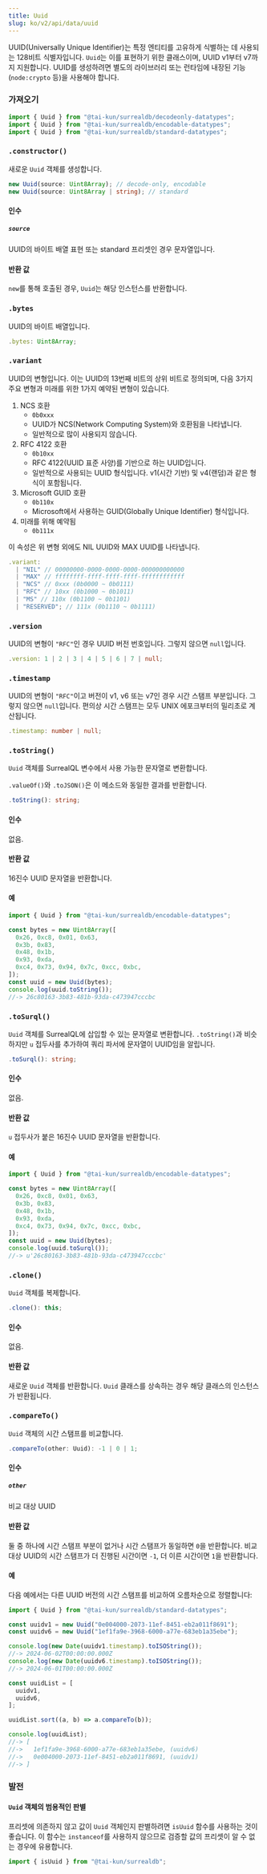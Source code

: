 ```yaml
---
title: Uuid
slug: ko/v2/api/data/uuid
---
```



UUID(Universally Unique Identifier)는 특정 엔티티를 고유하게 식별하는 데 사용되는 128비트 식별자입니다. `Uuid`는 이를 표현하기 위한 클래스이며, UUID v1부터 v7까지 지원합니다. UUID를 생성하려면 별도의 라이브러리 또는 런타임에 내장된 기능(`node:crypto` 등)을 사용해야 합니다.

### 가져오기

```ts
import { Uuid } from "@tai-kun/surrealdb/decodeonly-datatypes";
import { Uuid } from "@tai-kun/surrealdb/encodable-datatypes";
import { Uuid } from "@tai-kun/surrealdb/standard-datatypes";
```

### `.constructor()`

새로운 `Uuid` 객체를 생성합니다.

```ts
new Uuid(source: Uint8Array); // decode-only, encodable
new Uuid(source: Uint8Array | string); // standard
```

#### 인수

##### `source`

UUID의 바이트 배열 표현 또는 standard 프리셋인 경우 문자열입니다.

#### 반환 값

`new`를 통해 호출된 경우, `Uuid`는 해당 인스턴스를 반환합니다.

### `.bytes` <Badge variant="instance" /><Badge variant="property" /><Badge variant="decodeonly" />

UUID의 바이트 배열입니다.

```ts
.bytes: Uint8Array;
```

### `.variant` <Badge variant="instance" /><Badge variant="property" /><Badge variant="standard" />

UUID의 변형입니다. 이는 UUID의 13번째 비트의 상위 비트로 정의되며, 다음 3가지 주요 변형과 미래를 위한 1가지 예약된 변형이 있습니다.

1. NCS 호환
    - `0b0xxx`
    - UUID가 NCS(Network Computing System)와 호환됨을 나타냅니다.
    - 일반적으로 많이 사용되지 않습니다.
2. RFC 4122 호환
    - `0b10xx`
    - RFC 4122(UUID 표준 사양)를 기반으로 하는 UUID입니다.
    - 일반적으로 사용되는 UUID 형식입니다. v1(시간 기반) 및 v4(랜덤)과 같은 형식이 포함됩니다.
3. Microsoft GUID 호환
    - `0b110x`
    - Microsoft에서 사용하는 GUID(Globally Unique Identifier) 형식입니다.
4. 미래를 위해 예약됨
    - `0b111x`

이 속성은 위 변형 외에도 NIL UUID와 MAX UUID를 나타냅니다.

```ts
.variant:
  | "NIL" // 00000000-0000-0000-0000-000000000000
  | "MAX" // ffffffff-ffff-ffff-ffff-ffffffffffff
  | "NCS" // 0xxx (0b0000 ~ 0b0111)
  | "RFC" // 10xx (0b1000 ~ 0b1011)
  | "MS" // 110x (0b1100 ~ 0b1101)
  | "RESERVED"; // 111x (0b1110 ~ 0b1111)
```

### `.version` <Badge variant="instance" /><Badge variant="property" /><Badge variant="standard" />

UUID의 변형이 `"RFC"`인 경우 UUID 버전 번호입니다. 그렇지 않으면 `null`입니다.

```ts
.version: 1 | 2 | 3 | 4 | 5 | 6 | 7 | null;
```

### `.timestamp` <Badge variant="instance" /><Badge variant="property" /><Badge variant="standard" />

UUID의 변형이 `"RFC"`이고 버전이 v1, v6 또는 v7인 경우 시간 스탬프 부분입니다. 그렇지 않으면 `null`입니다. 편의상 시간 스탬프는 모두 UNIX 에포크부터의 밀리초로 계산됩니다.

```ts
.timestamp: number | null;
```

### `.toString()` <Badge variant="instance" /><Badge variant="method" /><Badge variant="encodable" />

`Uuid` 객체를 SurrealQL 변수에서 사용 가능한 문자열로 변환합니다.

`.valueOf()`와 `.toJSON()`은 이 메소드와 동일한 결과를 반환합니다.

```ts
.toString(): string;
```

#### 인수

없음.

#### 반환 값

16진수 UUID 문자열을 반환합니다.

#### 예

```ts
import { Uuid } from "@tai-kun/surrealdb/encodable-datatypes";

const bytes = new Uint8Array([
  0x26, 0xc8, 0x01, 0x63,
  0x3b, 0x83,
  0x48, 0x1b,
  0x93, 0xda,
  0xc4, 0x73, 0x94, 0x7c, 0xcc, 0xbc,
]);
const uuid = new Uuid(bytes);
console.log(uuid.toString());
//-> 26c80163-3b83-481b-93da-c473947cccbc
```

### `.toSurql()` <Badge variant="instance" /><Badge variant="method" /><Badge variant="encodable" />

`Uuid` 객체를 SurrealQL에 삽입할 수 있는 문자열로 변환합니다. `.toString()`과 비슷하지만 `u` 접두사를 추가하여 쿼리 파서에 문자열이 UUID임을 알립니다.

```ts
.toSurql(): string;
```

#### 인수

없음.

#### 반환 값

`u` 접두사가 붙은 16진수 UUID 문자열을 반환합니다.

#### 예

```ts
import { Uuid } from "@tai-kun/surrealdb/encodable-datatypes";

const bytes = new Uint8Array([
  0x26, 0xc8, 0x01, 0x63,
  0x3b, 0x83,
  0x48, 0x1b,
  0x93, 0xda,
  0xc4, 0x73, 0x94, 0x7c, 0xcc, 0xbc,
]);
const uuid = new Uuid(bytes);
console.log(uuid.toSurql());
//-> u'26c80163-3b83-481b-93da-c473947cccbc'
```

### `.clone()` <Badge variant="instance" /><Badge variant="method" /><Badge variant="standard" />

`Uuid` 객체를 복제합니다.

```ts
.clone(): this;
```

#### 인수

없음.

#### 반환 값

새로운 `Uuid` 객체를 반환합니다. `Uuid` 클래스를 상속하는 경우 해당 클래스의 인스턴스가 반환됩니다.

### `.compareTo()` <Badge variant="instance" /><Badge variant="method" /><Badge variant="standard" />

`Uuid` 객체의 시간 스탬프를 비교합니다.

```ts
.compareTo(other: Uuid): -1 | 0 | 1;
```

#### 인수

##### `other`

비교 대상 UUID

#### 반환 값

둘 중 하나에 시간 스탬프 부분이 없거나 시간 스탬프가 동일하면 `0`을 반환합니다. 비교 대상 UUID의 시간 스탬프가 더 진행된 시간이면 `-1`, 더 이른 시간이면 `1`을 반환합니다.

#### 예

다음 예에서는 다른 UUID 버전의 시간 스탬프를 비교하여 오름차순으로 정렬합니다:

```ts
import { Uuid } from "@tai-kun/surrealdb/standard-datatypes";

const uuidv1 = new Uuid("0e004000-2073-11ef-8451-eb2a011f8691");
const uuidv6 = new Uuid("1ef1fa9e-3968-6000-a77e-683eb1a35ebe");

console.log(new Date(uuidv1.timestamp).toISOString());
//-> 2024-06-02T00:00:00.000Z
console.log(new Date(uuidv6.timestamp).toISOString());
//-> 2024-06-01T00:00:00.000Z

const uuidList = [
  uuidv1,
  uuidv6,
];

uuidList.sort((a, b) => a.compareTo(b));

console.log(uuidList);
//-> [
//->   1ef1fa9e-3968-6000-a77e-683eb1a35ebe, (uuidv6)
//->   0e004000-2073-11ef-8451-eb2a011f8691, (uuidv1)
//-> ]
```

### 발전

#### `Uuid` 객체의 범용적인 판별

프리셋에 의존하지 않고 값이 `Uuid` 객체인지 판별하려면 `isUuid` 함수를 사용하는 것이 좋습니다. 이 함수는 `instanceof`를 사용하지 않으므로 검증할 값의 프리셋이 알 수 없는 경우에 유용합니다.

```ts
import { isUuid } from "@tai-kun/surrealdb";
```
